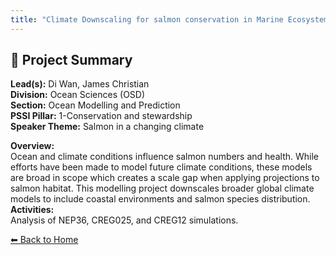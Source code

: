 ```yaml
---
title: "Climate Downscaling for salmon conservation in Marine Ecosystems"
---
```


## 🧬 Project Summary

**Lead(s):** Di Wan, James Christian  
**Division:** Ocean Sciences (OSD)  
**Section:** Ocean Modelling and Prediction  
**PSSI Pillar:** 1-Conservation and stewardship  
**Speaker Theme:** Salmon in a changing climate  

**Overview:**  
Ocean and climate conditions influence salmon numbers and health. While efforts have been made to model future climate conditions, these models are broad in scope which creates a scale gap when applying projections to salmon habitat. This modelling project downscales broader global climate models to include coastal environments and salmon species distribution.
**Activities:**  
Analysis of NEP36, CREG025, and CREG12 simulations.

[⬅ Back to Home](../index.qmd)
